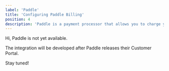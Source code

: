 ```yaml
---
label: 'Paddle'
title: 'Configuring Paddle Billing'
position: 4
description: 'Paddle is a payment processor that allows you to charge your users for your SaaS product. It is a Merchant of Record, which means they handle all the billing and compliance for you.'
---
```


Hi, Paddle is not yet available.

The integration will be developed after Paddle releases their Customer Portal.

Stay tuned!
